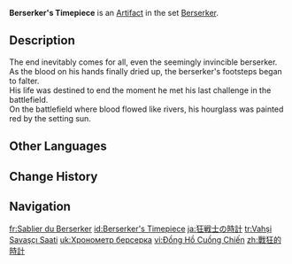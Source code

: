 {{Artifact Infobox
|image = Item Berserker's Timepiece.png
|set   = Berserker
|piece = Sands of Eon
}}
{{Description|An instrument with an eternal flow that continues mercilessly within, reminding the Berserker of the limited time he has left &mdash; both on the battlefield as well as in the world.}}
'''Berserker's Timepiece''' is an [[Artifact]] in the set [[Berserker]].

==Description==
The end inevitably comes for all, even the seemingly invincible berserker.<br>As the blood on his hands finally dried up, the berserker's footsteps began to falter.<br>His life was destined to end the moment he met his last challenge in the battlefield.<br>On the battlefield where blood flowed like rivers, his hourglass was painted red by the setting sun.

==Other Languages==
{{Other Languages
|en      = Berserker's Timepiece
|zhs     = 战狂的时计
|zhs_rm  = Zhànkuáng de Shíjì
|zht     = 戰狂的時計
|zht_rm  = Zhànkuáng de Shíjì
|zh_tl   = Berserker's Timepiece
|ja      = 狂戦士の時計
|ja_rm   = Kyousenshi no Tokei{{Assumed}}
|ja_tl   = Insane Soldier's Timepiece
|ko      = 전투광의 시계
|ko_rm   = Jeontugwang-ui Sigye
|ko_tl   = Warmonger's Clock
|es      = Reloj del Berserker
|es_tl   = Berserker's Clock
|fr      = Sablier du Berserker
|fr_tl   = Hourglass of the Berserker
|ru      = Часы берсерка
|ru_tl   = Berserker's Clock
|th      = Berserker's Timepiece
|vi      = Đồng Hồ Cuồng Chiến
|vi_tl   = 
|de      = Berserkersanduhr
|de_tl   = Berserker's Hourglass
|id      = Berserker's Timepiece
|pt      = Relógio de Berserker
|pt_tl   = 
|tr      = Vahşi Savaşçı Saati
|tr_tl   = Berserker's Clock
|it      = Clessidra del berserker
|it_tl   = 
}}

==Change History==
{{Change History|1.0}}

==Navigation==
{{Artifact Set Navbox|Berserker}}

[[fr:Sablier du Berserker]]
[[id:Berserker's Timepiece]]
[[ja:狂戦士の時計]]
[[tr:Vahşi Savaşçı Saati]]
[[uk:Хронометр берсерка]]
[[vi:Đồng Hồ Cuồng Chiến]]
[[zh:戰狂的時計]]